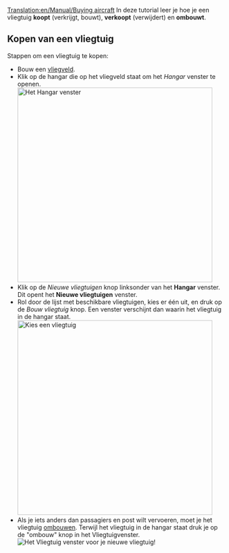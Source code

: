 [[Translation:en/Manual/Buying aircraft]]
{{nl/Vertaling|en/Manual/Buying aircraft|0}}
{{nl/Manual/Tutorial/Tutorial}}
In deze tutorial leer je hoe je een vliegtuig '''koopt''' (verkrijgt, bouwt), '''verkoopt''' (verwijdert) en '''ombouwt'''.

== Kopen van een vliegtuig ==
Stappen om een vliegtuig te kopen:
* Bouw een [[nl/Manual/Bouw vliegveld|vliegveld]].
* Klik op de hangar die op het vliegveld staat om het ''Hangar'' venster te openen.<br/>[[File:en/Vliegtuigkopen 1.png|none|thumb|450px|Het Hangar venster]]
* Klik op de ''Nieuwe vliegtuigen'' knop linksonder van het '''Hangar''' venster. Dit opent het '''Nieuwe vliegtuigen''' venster.
* Rol door de lijst met beschikbare vliegtuigen, kies er één uit, en druk op de ''Bouw vliegtuig'' knop.  Een venster verschijnt dan waarin het vliegtuig in de hangar staat.<br/>[[File:nl/Manual/Vliegtuigkopen 2.png|none|thumb|450px|Kies een vliegtuig]]
* Als je iets anders dan passagiers en post wilt vervoeren, moet je het vliegtuig [[nl/Manual/Voertuig aanpassen|ombouwen]].  Terwijl het vliegtuig in de hangar staat druk je op de "ombouw" knop in het Vliegtuigvenster.<br/>[[File:nl/Manual/Vliegtuigkopen 3.png|none|frame|Het ''Vliegtuig'' venster voor je nieuwe vliegtuig!]]